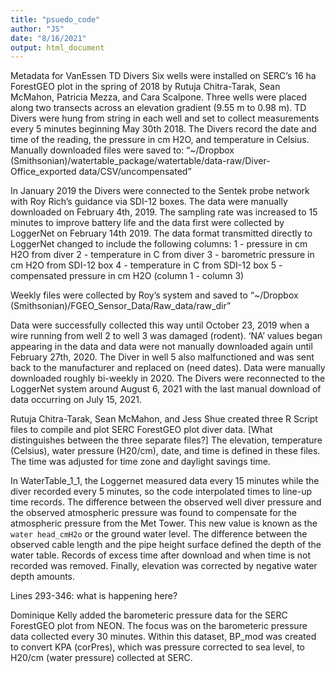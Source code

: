 ```yaml
---
title: "psuedo_code"
author: "JS"
date: "8/16/2021"
output: html_document
---
```

Metadata for VanEssen TD Divers
   Six wells were installed on SERC's 16 ha ForestGEO plot in the spring of 2018 by Rutuja Chitra-Tarak, Sean McMahon, Patricia Mezza, and Cara Scalpone. Three wells were placed along two transects across an elevation gradient (9.55 m to 0.98 m). TD Divers were hung from string in each well and set to collect measurements every 5 minutes beginning May 30th 2018. The Divers record the date and time of the reading, the pressure in cm H2O, and temperature in Celsius.
   Manually downloaded files were saved to:  "~/Dropbox (Smithsonian)/watertable_package/watertable/data-raw/Diver-Office_exported data/CSV/uncompensated"
   
   In January 2019 the Divers were connected to the Sentek probe network with Roy Rich's guidance via SDI-12 boxes. The data were manually downloaded on February 4th, 2019. The sampling rate was increased to 15 minutes to improve battery life and the data first were collected by LoggerNet on February 14th 2019. The data format transmitted directly to LoggerNet changed to include the following columns:
   1 - pressure in cm H2O from diver
   2 - temperature in C from diver
   3 - barometric pressure in cm H2O from SDI-12 box
   4 - temperature in C from SDI-12 box
   5 - compensated pressure in cm H2O (column 1 - column 3)
  
  Weekly files were collected by Roy's system and saved to "~/Dropbox (Smithsonian)/FGEO_Sensor_Data/Raw_data/raw_dir"   
  
  Data were successfully collected this way until October 23, 2019 when a wire running from well 2 to well 3 was damaged (rodent). 'NA' values began appearing in the data and data were not manually downloaded again until February 27th, 2020. The Diver in well 5 also malfunctioned and was sent back to the manufacturer and replaced on (need dates).
  Data were manually downloaded roughly bi-weekly in 2020. The Divers were reconnected to the LoggerNet system around August 6, 2021 with the last manual download of data occurring on July 15, 2021.
  
Rutuja Chitra-Tarak, Sean McMahon, and Jess Shue created three R Script files to compile and plot SERC ForestGEO plot diver data. [What distinguishes between the three separate files?] The elevation, temperature (Celsius), water pressure (H20/cm), date, and time is defined in these files. The time was adjusted for time zone and daylight savings time. 

In WaterTable_1_1, the Loggernet measured data every 15 minutes while the diver recorded every 5 minutes, so the code interpolated times to line-up time records. The difference between the observed well diver pressure and the observed atmospheric pressure was found to compensate for the atmospheric pressure from the Met Tower. This new value is known as the `water head_cmH2o` or the ground water level. The difference between the observed cable length and the pipe height surface defined the depth of the water table. Records of excess time after download and when time is not recorded was removed. Finally, elevation was corrected by negative water depth amounts. 

Lines 293-346: what is happening here?

Dominique Kelly added the barometeric pressure data for the SERC ForestGEO plot from NEON. The focus was on the barometeric pressure data collected every 30 minutes. Within this dataset, BP_mod was created to convert KPA (corPres), which was pressure corrected to sea level, to H20/cm (water pressure) collected at SERC.

